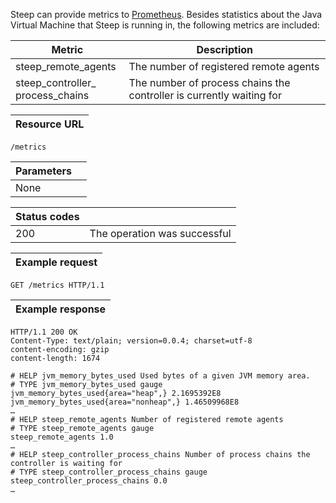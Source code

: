 Steep can provide metrics to [Prometheus](https://prometheus.io/). Besides
statistics about the Java Virtual Machine that Steep is running in, the
following metrics are included:

| Metric                                                 | Description
| ------------------------------------------------------ | -----------
| steep\_<wbr />remote_<wbr />agents                     | The number of registered remote agents
| steep\_<wbr />controller\_<wbr />process_<wbr />chains | The number of process chains the controller is currently waiting for

| Resource URL |
| ------------ |

```http
/metrics
```

| Parameters              |                              |
| ----------------------- | ---------------------------- |
| None                    |                              |

| Status codes |                                                                |
| ------------ | -------------------------------------------------------------- |
| 200          | The operation was successful                                   |

| Example request |
| --------------- |

```http
GET /metrics HTTP/1.1
```

| Example response |
| ---------------- |

```http
HTTP/1.1 200 OK
Content-Type: text/plain; version=0.0.4; charset=utf-8
content-encoding: gzip
content-length: 1674

# HELP jvm_memory_bytes_used Used bytes of a given JVM memory area.
# TYPE jvm_memory_bytes_used gauge
jvm_memory_bytes_used{area="heap",} 2.1695392E8
jvm_memory_bytes_used{area="nonheap",} 1.46509968E8
…
# HELP steep_remote_agents Number of registered remote agents
# TYPE steep_remote_agents gauge
steep_remote_agents 1.0
…
# HELP steep_controller_process_chains Number of process chains the controller is waiting for
# TYPE steep_controller_process_chains gauge
steep_controller_process_chains 0.0
…
```
